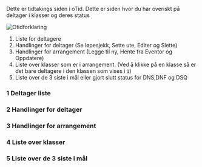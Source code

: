 Dette er tidtakings siden i oTid. Dette er siden hvor du har overiskt på deltager i klasser og deres status

![Otidforklaring](/img/otid_forklaring.png)


1. Liste for deltagere
2. Handlinger for deltager (Se løpesjekk, Sette ute, Editer og Slette)
3. Handlinger for arrangement (Legge til ny, Hente fra Eventor og Oppdatere)
4. Liste over klasser som er i arrangement. (Ved å klikke på en klasse så er det bare deltagere i den klassen som vises i `1`)
5. Liste over de 3 siste i mål eller gjort slutt status for DNS,DNF og DSQ


### 1 Deltager liste
### 2 Handlinger for deltager
### 3 Handlinger for arrangement
### 4 Liste over klasser
### 5 Liste over de 3 siste i mål
